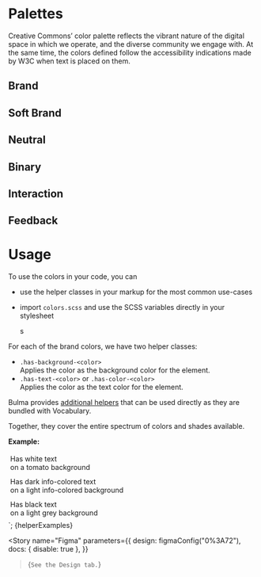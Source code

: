 
<Meta title="Tokens/Color" />

# Palettes

Creative Commons’ color palette reflects the vibrant nature of the digital space in which we operate, and the diverse
community we engage with. At the same time, the colors defined follow the accessibility indications made by W3C when
text is placed on them.

## Brand

<ColorPalette>
  <ColorItem title="Tomato" subtitle="$color-tomato" colors={["rgb(209, 69, 0)"]} />
  <ColorItem title="Gold" subtitle="$color-gold" colors={["rgb(251, 212, 60)"]} />
  <ColorItem title="ForestGreen" subtitle="$color-forest-green" colors={["rgb(0, 128, 0)"]} />
  <ColorItem title="DarkTurquoise" subtitle="$color-dark-turquoise" colors={["rgb(5, 181, 218)"]} />
  <ColorItem title="DarkSlateBlue" subtitle="$color-dark-slate-blue" colors={["rgb(21, 71, 168)"]} />
  <ColorItem title="DarkSlateGray" subtitle="$color-dark-slate-gray" colors={["rgb(51, 51, 51)"]} />
</ColorPalette>

## Soft Brand

<ColorPalette>
  <ColorItem title="SoftTomato" subtitle="$color-soft-tomato" colors={['rgb(254, 237, 233)']} />
  <ColorItem title="SoftGold" subtitle="$color-soft-gold" colors={['rgb(254, 246, 216)']} />
  <ColorItem title="SoftGreen" subtitle="$color-soft-green" colors={['rgb(224, 245, 224)']} />
  <ColorItem title="SoftTurquoise" subtitle="$color-soft-turquoise" colors={['rgb(223, 246, 252)']} />
  <ColorItem title="SoftBlue" subtitle="$color-soft-blue" colors={['rgb(227, 235, 253)']} />
</ColorPalette>

## Neutral

<ColorPalette>
  <ColorItem title="DarkGray" subtitle="$color-dark-gray" colors={["rgb(118, 118, 118)"]} />
  <ColorItem title="Gray" subtitle="$color-gray" colors={["rgb(176, 176, 176)"]} />
  <ColorItem title="LightGray" subtitle="$color-light-gray" colors={["rgb(216, 216, 216)"]} />
  <ColorItem title="LighterGray" subtitle="$color-lighter-gray" colors={["rgb(245, 245, 245)"]} />
</ColorPalette>

## Binary

<ColorPalette>
  <ColorItem title="Black" subtitle="$color-black" colors={["rgb(0, 0, 0)"]} />
  <ColorItem title="White" subtitle="$color-white" colors={["rgb(255, 255, 255)"]} />
</ColorPalette>

## Interaction

<ColorPalette>
  <ColorItem title="BrighterTomato" subtitle="$color-brighter-tomato" colors={["rgb(224, 77, 3)"]} />
  <ColorItem title="BrighterGold" subtitle="$color-brighter-gold" colors={["rgb(248, 204, 44)"]} />
  <ColorItem title="BrighterForestGreen" subtitle="$color-brighter-forest-green" colors={["rgb(0, 139, 0)"]} />
  <ColorItem title="BrighterDarkSlateBlue" subtitle="$color-brighter-dark-slate-blue" colors={["rgb(23, 78, 188)"]} />
</ColorPalette>

## Feedback

<ColorPalette>
  <ColorItem title="Dark Success" subtitle="$color-dark-success" colors={["rgb(0, 128, 0)"]} />
  <ColorItem title="Light Success" subtitle="$color-light-success" colors={["rgb(224, 242, 191)"]} />
  <ColorItem title="Dark Warning" subtitle="$color-dark-warning" colors={["rgb(242, 171, 32)"]} />
  <ColorItem title="Light Warning" subtitle="$color-light-warning" colors={["rgb(250, 236, 188)"]} />
  <ColorItem title="Dark Error" subtitle="$color-dark-error" colors={["rgb(200, 59, 30)"]} />
  <ColorItem title="Light Error" subtitle="$color-light-error" colors={["rgb(255, 201, 201)"]} />
  <ColorItem title="Dark Info" subtitle="$color-dark-info" colors={["rgb(23, 78, 188)"]} />
  <ColorItem title="Light Info" subtitle="$color-light-info" colors={["rgb(209, 220, 241)"]} />
</ColorPalette>

# Usage

To use the colors in your code, you can

- use the helper classes in your markup for the most common use-cases
- import `colors.scss` and use the SCSS variables directly in your stylesheet

  s

For each of the brand colors, we have two helper classes:

- `.has-background-<color>`<br/>
  Applies the color as the background color for the element.
- `.has-text-<color>` or `.has-color-<color>`<br/>
  Applies the color as the text color for the element.

Bulma provides [additional helpers](https://bulma.io/documentation/helpers/color-helpers/)
that can be used directly as they are bundled with Vocabulary.

Together, they cover the entire spectrum of colors and shades available.

**Example:**

<div class="has-background-tomato has-text-white" style="padding: 4px; margin-bottom: 4px;">
  Has white text<br/>
  on a tomato background
</div>
<div class="has-background-info-light has-text-info-dark" style="padding: 4px; margin-bottom: 4px;">
  Has dark info-colored text<br/>
  on a light info-colored background
</div>
<div class="has-background-grey-light has-text-black" style="padding: 4px; margin-bottom: 4px;">
  Has black text<br/>
  on a light grey background
</div>`;

<Preview mdxSource={helperExamples()}>
  <Story name="Helpers" height="250px">
    {helperExamples}
  </Story>
</Preview>

<Story
  name="Figma"
  parameters={{
    design: figmaConfig("0%3A72"),
    docs: { disable: true },
  }}
>{`
  See the Design tab.
`}</Story>
